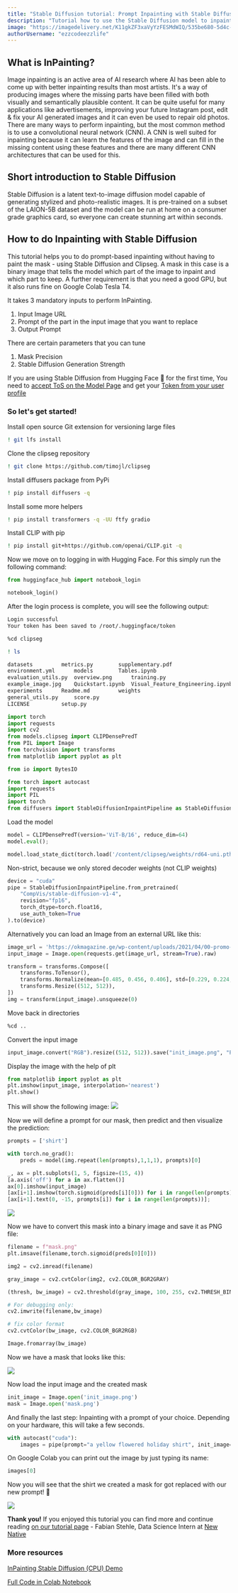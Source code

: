 ```yaml
---
title: "Stable Diffusion tutorial: Prompt Inpainting with Stable Diffusion"
description: "Tutorial how to use the Stable Diffusion model to inpaint images with a specific prompt and the help of Clipseg to create AI generated images"
image: "https://imagedelivery.net/K11gkZF3xaVyYzFESMdWIQ/535be680-5d4c-4841-d47a-d1292574b300/full"
authorUsername: "ezzcodeezzlife"
---
```


## What is InPainting?

Image inpainting is an active area of AI research where AI has been able to come up with better inpainting results than most artists. 
It's a way of producing images where the missing parts have been filled with both visually and semantically plausible content. It can be quite 
useful for many applications like advertisements, improving your future Instagram post, edit & fix your AI generated images and it can even be used to repair old photos. 
There are many ways to perform inpainting, but the most common method is to use a convolutional neural network (CNN).
A CNN is well suited for inpainting because it can learn the features of the image and can fill in the missing content using these features and
there are many different CNN architectures that can be used for this.

## Short introduction to Stable Diffusion

Stable Diffusion is a latent text-to-image diffusion model capable of generating stylized and photo-realistic images. It is pre-trained on a subset of 
the LAION-5B dataset and the model can be run at home on a consumer grade graphics card, so everyone can create stunning art within seconds.

## How to do Inpainting with Stable Diffusion

This tutorial helps you to do prompt-based inpainting without having to paint the mask - using Stable Diffusion and Clipseg. A mask in this case is a
binary image that tells the model which part of the image to inpaint and which part to keep. A further requirement is that you need a good GPU, but 
it also runs fine on Google Colab Tesla T4.

It takes 3 mandatory inputs to perform InPainting.

1. Input Image URL
2. Prompt of the part in the input image that you want to replace
3. Output Prompt 

There are certain parameters that you can tune
1. Mask Precision
2. Stable Diffusion Generation Strength 

If you are using Stable Diffusion from Hugging Face 🤗 for the first time, You need to [accept ToS on the Model Page](https://huggingface.co/CompVis/stable-diffusion-v-1-4-original) and get your [Token from your user profile](https://huggingface.co/settings/tokens)

### So let's get started!

Install open source Git extension for versioning large files
```bash
! git lfs install
```

Clone the clipseg repository
```bash
! git clone https://github.com/timojl/clipseg 
```

Install diffusers package from PyPi
```bash
! pip install diffusers -q
```

Install some more helpers
```bash
! pip install transformers -q -UU ftfy gradio  
```

Install CLIP with pip
```bash
! pip install git+https://github.com/openai/CLIP.git -q
```

Now we move on to logging in with Hugging Face. For this simply run the following command:
```python
from huggingface_hub import notebook_login

notebook_login()
```

After the login process is complete, you will see the following output:
```bash	
Login successful
Your token has been saved to /root/.huggingface/token
```

```bash	
%cd clipseg
```
```bash	
! ls
```
```bash	
datasets	     metrics.py        supplementary.pdf
environment.yml      models	       Tables.ipynb
evaluation_utils.py  overview.png      training.py
example_image.jpg    Quickstart.ipynb  Visual_Feature_Engineering.ipynb
experiments	     Readme.md	       weights
general_utils.py     score.py
LICENSE		     setup.py
```

```python
import torch
import requests
import cv2 
from models.clipseg import CLIPDensePredT
from PIL import Image
from torchvision import transforms
from matplotlib import pyplot as plt

from io import BytesIO

from torch import autocast
import requests
import PIL
import torch
from diffusers import StableDiffusionInpaintPipeline as StableDiffusionInpaintPipeline
```

Load the model
```python
model = CLIPDensePredT(version='ViT-B/16', reduce_dim=64)
model.eval();
```

```python
model.load_state_dict(torch.load('/content/clipseg/weights/rd64-uni.pth', map_location=torch.device('cuda')), strict=False);
```
Non-strict, because we only stored decoder weights (not CLIP weights)


```python
device = "cuda"
pipe = StableDiffusionInpaintPipeline.from_pretrained(
    "CompVis/stable-diffusion-v1-4",
    revision="fp16", 
    torch_dtype=torch.float16,
    use_auth_token=True
).to(device)
```

Alternatively you can load an Image from an external URL like this:
```python
image_url = 'https://okmagazine.ge/wp-content/uploads/2021/04/00-promo-rob-pattison-1024x1024.jpg' 
input_image = Image.open(requests.get(image_url, stream=True).raw)

transform = transforms.Compose([
    transforms.ToTensor(),
    transforms.Normalize(mean=[0.485, 0.456, 0.406], std=[0.229, 0.224, 0.225]),
    transforms.Resize((512, 512)),
])
img = transform(input_image).unsqueeze(0)
```

Move back in directories
```bash
%cd ..
```

Convert the input image
```python
input_image.convert("RGB").resize((512, 512)).save("init_image.png", "PNG")
```

Display the image with the help of plt
```python
from matplotlib import pyplot as plt
plt.imshow(input_image, interpolation='nearest')
plt.show()
```

This will show the following image:
<Img src="https://storage.googleapis.com/lablab-static-eu/images/tutorials/stable-diff-1.png" />

Now we will define a prompt for our mask, then predict and then visualize the prediction:
```python
prompts = ['shirt']
```
```python
with torch.no_grad():
    preds = model(img.repeat(len(prompts),1,1,1), prompts)[0]
```
```python
_, ax = plt.subplots(1, 5, figsize=(15, 4))
[a.axis('off') for a in ax.flatten()]
ax[0].imshow(input_image)
[ax[i+1].imshow(torch.sigmoid(preds[i][0])) for i in range(len(prompts))];
[ax[i+1].text(0, -15, prompts[i]) for i in range(len(prompts))];
```
<Img src="https://storage.googleapis.com/lablab-static-eu/images/tutorials/stable-diff-2.png" />

Now we have to convert this mask into a binary image and save it as PNG file:
```python
filename = f"mask.png"
plt.imsave(filename,torch.sigmoid(preds[0][0]))

img2 = cv2.imread(filename)

gray_image = cv2.cvtColor(img2, cv2.COLOR_BGR2GRAY)

(thresh, bw_image) = cv2.threshold(gray_image, 100, 255, cv2.THRESH_BINARY)

# For debugging only:
cv2.imwrite(filename,bw_image)

# fix color format
cv2.cvtColor(bw_image, cv2.COLOR_BGR2RGB)

Image.fromarray(bw_image)
```
Now we have a mask that looks like this:

<Img src="https://storage.googleapis.com/lablab-static-eu/images/tutorials/stable-diff-3.png" />

Now load the input image and the created mask
```python
init_image = Image.open('init_image.png')
mask = Image.open('mask.png')
```

And finally the last step: Inpainting with a prompt of your choice. Depending on your hardware, this will take a few seconds.
```python
with autocast("cuda"):
    images = pipe(prompt="a yellow flowered holiday shirt", init_image=init_image, mask_image=mask, strength=0.8)["sample"]
```

On Google Colab you can print out the image by just typing its name:
```python
images[0]
```

Now you will see that the shirt we created a mask for got replaced with our new prompt! 🎉

<Img src="https://storage.googleapis.com/lablab-static-eu/images/tutorials/stable-diff-4.png" />

**Thank you!** If you enjoyed this tutorial you can find more and continue reading [on our tutorial page](https://lablab.ai/t) - Fabian Stehle, Data Science Intern at [New Native](https://newnative.ai/)

### More resources
[InPainting Stable Diffusion (CPU) Demo](https://huggingface.co/spaces/fffiloni/stable-diffusion-inpainting)


[Full Code in Colab Notebook](https://colab.research.google.com/github/amrrs/stable-diffusion-prompt-inpainting/blob/main/Prompt_based_Image_In_Painting_powered_by_ClipSeg.ipynb)

